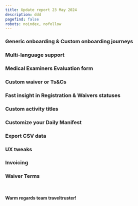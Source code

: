 ```yaml
---
title: Update report 23 May 2024
description: ddd
pagefind: false
robots: noindex, nofollow
---
```


### Generic onboarding & Custom onboarding journeys

### Multi-language support

### Medical Examiners Evaluation form

### Custom waiver or Ts&Cs 

### Fast insight in Registration & Waivers statuses

### Custom activity titles

### Customize your Daily Manifest

### Export CSV data 

### UX tweaks

### Invoicing

### Waiver Terms

<br></br><b>Warm regards team traveltruster!</b>

